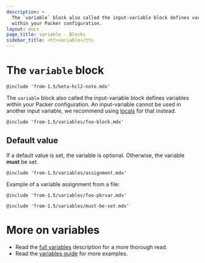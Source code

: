 ```yaml
---
description: >
  The `variable` block also called the input-variable block defines variables
  within your Packer configuration.
layout: docs
page_title: variable - Blocks
sidebar_title: <tt>variable</tt>
---
```


# The `variable` block

`@include 'from-1.5/beta-hcl2-note.mdx'`

The `variable` block also called the input-variable block defines variables
within your Packer configuration. An input-variable cannot be used in another
input variable, we recommend using [locals](/docs/from-1.5/blocks/locals) for that instead.

`@include 'from-1.5/variables/foo-block.mdx'`

## Default value

If a default value is set, the variable is optional. Otherwise, the variable
**must** be set.

`@include 'from-1.5/variables/assignment.mdx'`

Example of a variable assignment from a file:

`@include 'from-1.5/variables/foo-pkrvar.mdx'`

`@include 'from-1.5/variables/must-be-set.mdx'`

# More on variables

- Read the [full variables](/docs/from-1.5/variables) description for a more
  thorough read.
- Read the [variables guide](/guides/hcl/variables) for more examples.